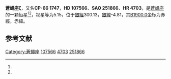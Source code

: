 {{Expert|time=2015-12-14T03:51:12+00:00}}
{{Starbox begin
| name = 蒼蠅座ζ
}}
{{Starbox observe
| epoch = [[J2000.0|J2000.0]]
| constell = [[蒼蠅座|蒼蠅座]]<ref name=SIMBAD>{{cite web
 | url=http://simbad.u-strasbg.fr/simbad/sim-id?Ident=HR+4703
 | title=Pulsating variable Star
 | publisher=Centre de Données astronomiques de Strasbourg
 | work=SIMBAD
 | accessdate=2012-07-13
 | archive-date=2016-03-19
 | archive-url=https://web.archive.org/web/20160319062113/http://simbad.u-strasbg.fr/simbad/sim-id?Ident=HR+4703
 | dead-url=no
 }}</ref><ref name=DATA>{{cite web
 | url=http://vizier.u-strasbg.fr/viz-bin/VizieR-5?-out.add=.&-source=5050&-corr=PK=HR&-out.max=9999&HR=4703
 | title =VizieR Detailed Page
 | accessdate=2012-07-13}}</ref>
| 星官 = 
| ra = {{RA|12|22|7.3}}<ref name=SIMBAD /><ref name=DATA />
| dec = {{DEC|-67|31|19}}<ref name=SIMBAD /><ref name=DATA />
| appmag_v = 5.15<ref name=SIMBAD /><ref name=DATA />
}}
{{Starbox character
| class = A5V<ref name=SIMBAD /><ref name=DATA />
| b-v = 0.19<ref name=SIMBAD /><ref name=DATA />
| u-b = 0.17<ref name=SIMBAD /><ref name=DATA />
| r-i = <ref name=SIMBAD /><ref name=DATA />
| variable = 
}}
{{Starbox astrometry
| radial_v = 0.17
| prop_mo_ra = -17
| parallax = 0.007
| p_error = 
}}
{{Starbox catalog
| names =CP-66 1747，[[SAO星表|SAO]] 251866，[[HD星表|HD]] 107566，[[HR星表|HR]] 4703}}
{{Starbox reference |Simbad=HR+4703}}
{{Starbox end}}

'''蒼蠅座ζ'''，又名'''CP-66 1747'''，'''HD 107566'''、'''SAO 251866'''、'''HR 4703'''，是[[蒼蠅座|蒼蠅座]]的一颗恒星<ref name=SIMBAD /><ref name=DATA />，视星等为5.15，位于[[銀道座標系|銀經]]300.13，[[銀道座標系|銀緯]]-4.81，其[[B1900.0|B1900.0]]坐标为赤經{{RA|12|16|33.6}}，赤緯{{DEC|-66|-4.81|1}}。

== 参考文献 ==
{{reflist}}

{{star-stub}}

{{蒼蠅座恒星}}
[[Category:蒼蠅座|Category:蒼蠅座]]
[[Category:HD和HDE天體|107566]]
[[Category:HR天體|4703]]
[[Category:SAO天體|251866]]